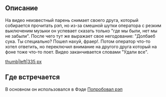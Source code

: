 ==Описание==
На видео неизвестный парень снимает своего друга, который собирается прочитать рэп, но из-за смешной шутки оператора с резким выключеним музыки он успевает сказать только "где мы были, нет мы не забыли". После чего тут же выражает свое негодование: "Долбаеб сука. Ты специально? Пошел нахуй, фраер!. Потом оператор что-то хотел ответить, но переключил внимание на другого друга который на фоне тоже что-то поет. Видео заканчивается словами "Удали все".


[[Файл:Попробовал рэп|thumb|left|335 px]]














==Где встречается==
В основном он использовался в Фэде [[Попробовал рэп]]